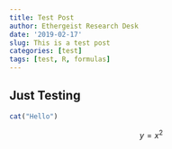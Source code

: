 ```yaml
---
title: Test Post
author: Ethergeist Research Desk
date: '2019-02-17'
slug: This is a test post
categories: [test]
tags: [test, R, formulas]
---
```


## Just Testing
```r
cat("Hello")
```
$$
y = x^2
$$
